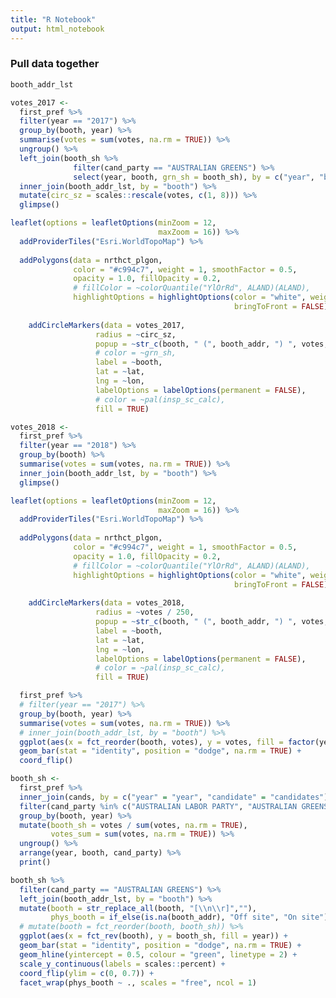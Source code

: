 ```yaml
---
title: "R Notebook"
output: html_notebook
---
```


### Pull data together

```r
booth_addr_lst
```

```r

votes_2017 <- 
  first_pref %>% 
  filter(year == "2017") %>% 
  group_by(booth, year) %>% 
  summarise(votes = sum(votes, na.rm = TRUE)) %>% 
  ungroup() %>% 
  left_join(booth_sh %>% 
              filter(cand_party == "AUSTRALIAN GREENS") %>% 
              select(year, booth, grn_sh = booth_sh), by = c("year", "booth")) %>% 
  inner_join(booth_addr_lst, by = "booth") %>% 
  mutate(circ_sz = scales::rescale(votes, c(1, 8))) %>% 
  glimpse()
```




```r
leaflet(options = leafletOptions(minZoom = 12,
                                 maxZoom = 16)) %>%
  addProviderTiles("Esri.WorldTopoMap") %>%
  
  addPolygons(data = nrthct_plgon,
              color = "#c994c7", weight = 1, smoothFactor = 0.5,
              opacity = 1.0, fillOpacity = 0.2,
              # fillColor = ~colorQuantile("YlOrRd", ALAND)(ALAND),
              highlightOptions = highlightOptions(color = "white", weight = 2,
                                                  bringToFront = FALSE)) %>% 
  
    addCircleMarkers(data = votes_2017,
                   radius = ~circ_sz,
                   popup = ~str_c(booth, " (", booth_addr, ") ", votes, " votes"),
                   # color = ~grn_sh,
                   label = ~booth,
                   lat = ~lat,
                   lng = ~lon,
                   labelOptions = labelOptions(permanent = FALSE),
                   # color = ~pal(insp_sc_calc),
                   fill = TRUE)
```

```r
votes_2018 <- 
  first_pref %>% 
  filter(year == "2018") %>% 
  group_by(booth) %>% 
  summarise(votes = sum(votes, na.rm = TRUE)) %>% 
  inner_join(booth_addr_lst, by = "booth") %>% 
  glimpse()
```

```r
leaflet(options = leafletOptions(minZoom = 12,
                                 maxZoom = 16)) %>%
  addProviderTiles("Esri.WorldTopoMap") %>%
  
  addPolygons(data = nrthct_plgon,
              color = "#c994c7", weight = 1, smoothFactor = 0.5,
              opacity = 1.0, fillOpacity = 0.2,
              # fillColor = ~colorQuantile("YlOrRd", ALAND)(ALAND),
              highlightOptions = highlightOptions(color = "white", weight = 2,
                                                  bringToFront = FALSE)) %>% 
  
    addCircleMarkers(data = votes_2018,
                   radius = ~votes / 250,
                   popup = ~str_c(booth, " (", booth_addr, ") ", votes, " votes"),
                   label = ~booth,
                   lat = ~lat,
                   lng = ~lon,
                   labelOptions = labelOptions(permanent = FALSE),
                   # color = ~pal(insp_sc_calc),
                   fill = TRUE)
```

```r
  first_pref %>% 
  # filter(year == "2017") %>% 
  group_by(booth, year) %>% 
  summarise(votes = sum(votes, na.rm = TRUE)) %>% 
  # inner_join(booth_addr_lst, by = "booth") %>% 
  ggplot(aes(x = fct_reorder(booth, votes), y = votes, fill = factor(year, levels = c("2018", "2017")))) +
  geom_bar(stat = "identity", position = "dodge", na.rm = TRUE) +
  coord_flip()
```

```r
booth_sh <- 
  first_pref %>% 
  inner_join(cands, by = c("year" = "year", "candidate" = "candidates")) %>% 
  filter(cand_party %in% c("AUSTRALIAN LABOR PARTY", "AUSTRALIAN GREENS")) %>%
  group_by(booth, year) %>% 
  mutate(booth_sh = votes / sum(votes, na.rm = TRUE),
         votes_sum = sum(votes, na.rm = TRUE)) %>% 
  ungroup() %>% 
  arrange(year, booth, cand_party) %>% 
  print()
```

```r
booth_sh %>% 
  filter(cand_party == "AUSTRALIAN GREENS") %>% 
  left_join(booth_addr_lst, by = "booth") %>% 
  mutate(booth = str_replace_all(booth, "[\\n\\r]",""),
         phys_booth = if_else(is.na(booth_addr), "Off site", "On site")) %>% 
  # mutate(booth = fct_reorder(booth, booth_sh)) %>% 
  ggplot(aes(x = fct_rev(booth), y = booth_sh, fill = year)) +
  geom_bar(stat = "identity", position = "dodge", na.rm = TRUE) +
  geom_hline(yintercept = 0.5, colour = "green", linetype = 2) +
  scale_y_continuous(labels = scales::percent) + 
  coord_flip(ylim = c(0, 0.7)) +
  facet_wrap(phys_booth ~ ., scales = "free", ncol = 1)
```

